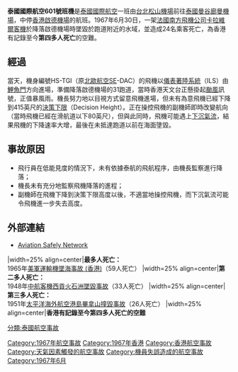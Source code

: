 {{Infobox Airliner accident
|name= 泰國國際航空601號班機
|Crash image=
|Image caption= 失事的卡拉維爾客機，1966年攝於泰國曼谷國際機場(現[[廊曼國際機場|廊曼國際機場]])
|Date= 1967年6月30日
|Type= 天氣惡劣、人為錯誤
|Site= {{HKG-1959}}[[啟德機場|啟德機場]]
|Fatalities= 24
|Injuries= 56
|Aircraft Type= [[SE210|SE210]]
|Operator= [[泰國國際航空|泰國國際航空]]
|Origin= {{ROC}}[[台北|台北]][[臺北松山機場|松山機場]]
|Last stopover= {{HKG-1959}}[[啟德機場|啟德機場]]
|Destination= {{THA}}[[曼谷|曼谷]][[廊曼機場|廊曼機場]]
|Tail Number= HS-TGI
|Ship name= Chiraprapa
|Passengers= 73
|Crew= 7
|Survivors= 56
}}

'''泰國國際航空601號班機'''是[[泰國國際航空|泰國國際航空]]一班由[[台北|台北]][[臺北松山機場|松山機場]]前往[[泰國|泰國]][[曼谷|曼谷]][[廊曼機場|廊曼機場]]，中停[[香港|香港]][[啟德機場|啟德機場]]的航班。1967年6月30日，一架[[法國南方飛機公司|法國南方飛機公司]][[卡拉維爾客機|卡拉維爾客機]]於降落啟德機場時墜毀於跑道附近的水域，並造成24名乘客死亡，為香港有記錄至今'''第四多人死亡'''的空難。

==經過==
當天，機身編號HS-TGI（原[[北歐航空|北歐航空]]SE-DAC）的飛機以[[儀表著陸系統|儀表著陸系統]]（ILS）由[[鯉魚門|鯉魚門]]方向進場，準備降落啟德機場的31跑道，當時香港天文台正懸掛起[[颱風|颱風]]訊號，正值暴風雨。機長努力地以目視方式留意飛機進場，但未有為意飛機已經下降到415英尺的[[決策下限|決策下限]]（Decision Height）。正在操控飛機的副機師即時改變航向（當時飛機已經在滑航道以下80英尺），但與此同時，飛機可能遇上[[微下擊暴流|下沉氣流]]，結果飛機的下降速率大增，最後在未抵達跑道以前在海面墬毀。

==事故原因==
*飛行員在低能見度的情況下，未有依據泰航的飛航程序，由機長監察進行降落；
*機長未有充分地監察飛機降落的進程；
*副機師在飛機下降到決策下限高度以後，不適當地操控飛機，而下沉氣流可能令飛機進一步失去高度。

==外部連結==
*[http://aviation-safety.net/database/record.php?id=19670630-1/ Aviation Safely Network]{{en}}

{{start box}}
|width=25% align=center|'''最多人死亡：'''<br />1965年[[美軍運輸機墜海事故_(香港)|美軍運輸機墜海事故 (香港)]]（59人死亡）
|width=25% align=center|'''第二多人死亡：'''<br />1948年[[中航客機西貢火石洲墜毀事故|中航客機西貢火石洲墜毀事故]]（33人死亡）
|width=25% align=center|'''第三多人死亡：'''<br />1951年[[太平洋海外航空港島畢拿山撞毀事故|太平洋海外航空港島畢拿山撞毀事故]]（26人死亡）
|width=25% align=center|'''香港有記錄至今第四多人死亡的空難'''
{{end box}}

{{1967年航空事故}}
{{台灣航空事故}}
{{香港航空事故}}

[[Category:1967年航空事故|Category:1967年航空事故]]
[[Category:1967年香港|Category:1967年香港]]
[[Category:香港航空事故|Category:香港航空事故]]
[[分類:泰國航空事故|分類:泰國航空事故]]
[[Category:天氣因素觸發的航空事故|Category:天氣因素觸發的航空事故]]
[[Category:機員失誤造成的航空事故|Category:機員失誤造成的航空事故]]
[[Category:1967年6月|Category:1967年6月]]